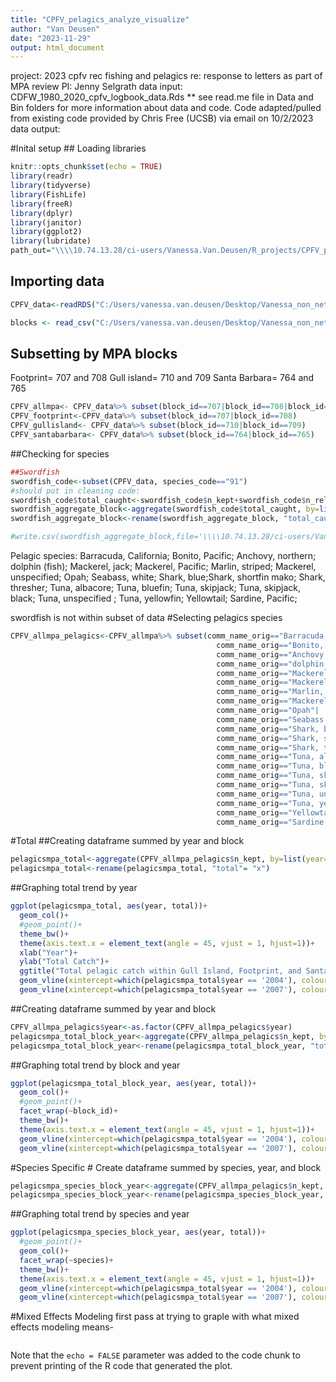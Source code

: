 ---
title: "CPFV_pelagics_analyze_visualize"
author: "Van Deusen"
date: "2023-11-29"
output: html_document
---
project: 2023 cpfv rec fishing and pelagics re: response to letters as part of MPA review
PI: Jenny Selgrath
data input: CDFW_1980_2020_cpfv_logbook_data.Rds
** see read.me file in Data and Bin folders for more information about data and code. Code adapted/pulled from existing code provided by Chris Free (UCSB) via email on 10/2/2023
data output:  

#Inital setup
## Loading libraries
```{r setup, include=FALSE}
knitr::opts_chunk$set(echo = TRUE)
library(readr)
library(tidyverse)
library(FishLife)
library(freeR)
library(dplyr)
library(janitor)
library(ggplot2)
library(lubridate)
path_out="\\\\10.74.13.28/ci-users/Vanessa.Van.Deusen/R_projects/CPFV_pelagics/Data"
```

## Importing data
```{r cars}
CPFV_data<-readRDS("C:/Users/vanessa.van.deusen/Desktop/Vanessa_non_network/R_projects/CPFV_pelagics/Data/CDFW_1980_2020_cpfv_logbook_data.Rds")

blocks <- read_csv("C:/Users/vanessa.van.deusen/Desktop/Vanessa_non_network/R_projects/CPFV_pelagics/Data/blocks.csv")
```

## Subsetting by MPA blocks
Footprint= 707 and 708
Gull island= 710 and 709
Santa Barbara= 764 and 765
```{r}
CPFV_allmpa<- CPFV_data%>% subset(block_id==707|block_id==708|block_id==710|block_id==709|block_id==764|block_id==765)
CPFV_footprint<-CPFV_data%>% subset(block_id==707|block_id==708)
CPFV_gullisland<- CPFV_data%>% subset(block_id==710|block_id==709)
CPFV_santabarbara<- CPFV_data%>% subset(block_id==764|block_id==765)
```



##Checking for species
```{r}
##Swordfish
swordfish_code<-subset(CPFV_data, species_code=="91")
#should put in cleaning code:
swordfish_code$total_caught<-swordfish_code$n_kept+swordfish_code$n_released+swordfish_code$n_lost_to_sea_lions+swordfish_code$n_caught_by_crew
swordfish_aggregate_block<-aggregate(swordfish_code$total_caught, by=list(block_id=swordfish_code$block_id), FUN=sum)
swordfish_aggregate_block<-rename(swordfish_aggregate_block, "total_caught"="x")

#write.csv(swordfish_aggregate_block,file='\\\\10.74.13.28/ci-users/Vanessa.Van.Deusen/R_projects/CPFV_pelagics/Data/swordfish_aggregate_block.csv')

```

Pelagic species:  Barracuda, California; Bonito, Pacific; Anchovy, northern; dolphin (fish); Mackerel, jack; Mackerel, Pacific;  Marlin, striped; Mackerel, unspecified; Opah; Seabass, white; Shark, blue;Shark, shortfin mako; Shark, thresher; Tuna, albacore; Tuna, bluefin; Tuna, skipjack; Tuna, skipjack, black; Tuna, unspecified ; Tuna, yellowfin; Yellowtail; Sardine, Pacific; 

swordfish is not within subset of data 
#Selecting pelagics species
```{r}
CPFV_allmpa_pelagics<-CPFV_allmpa%>% subset(comm_name_orig=="Barracuda, California"|
                                              comm_name_orig=="Bonito, Pacific"|
                                              comm_name_orig=="Anchovy, northern"|
                                              comm_name_orig=="dolphin (fish)"|
                                              comm_name_orig=="Mackerel, jack"|
                                              comm_name_orig=="Mackerel, Pacific"|
                                              comm_name_orig=="Marlin, striped"|
                                              comm_name_orig=="Mackerel, unspecified"|
                                              comm_name_orig=="Opah"|
                                              comm_name_orig=="Seabass, white"|
                                              comm_name_orig=="Shark, blue"|
                                              comm_name_orig=="Shark, shortfin mako"|
                                              comm_name_orig=="Shark, thresher"|
                                              comm_name_orig=="Tuna, albacore"|
                                              comm_name_orig=="Tuna, bluefin"|
                                              comm_name_orig=="Tuna, skipjack"|
                                              comm_name_orig=="Tuna, skipjack, black"|
                                              comm_name_orig=="Tuna, unspecified"|
                                              comm_name_orig=="Tuna, yellowfin"| 
                                              comm_name_orig=="Yellowtail"|
                                              comm_name_orig=="Sardine, Pacific")
```

#Total
##Creating dataframe summed by year and block
```{r}
pelagicsmpa_total<-aggregate(CPFV_allmpa_pelagics$n_kept, by=list(year=CPFV_allmpa_pelagics$year), FUN=sum)
pelagicsmpa_total<-rename(pelagicsmpa_total, "total"= "x")

```

##Graphing total trend by year
```{r}
ggplot(pelagicsmpa_total, aes(year, total))+ 
  geom_col()+
  #geom_point()+
  theme_bw()+
  theme(axis.text.x = element_text(angle = 45, vjust = 1, hjust=1))+
  xlab("Year")+
  ylab("Total Catch")+
  ggtitle("Total pelagic catch within Gull Island, Footprint, and Santa Barbara Island MPAs")+
  geom_vline(xintercept=which(pelagicsmpa_total$year == '2004'), colour="blue")+
  geom_vline(xintercept=which(pelagicsmpa_total$year == '2007'), colour="red")
```


##Creating dataframe summed by year and block
```{r}
CPFV_allmpa_pelagics$year<-as.factor(CPFV_allmpa_pelagics$year)
pelagicsmpa_total_block_year<-aggregate(CPFV_allmpa_pelagics$n_kept, by=list(year=CPFV_allmpa_pelagics$year, block_id=CPFV_allmpa_pelagics$block_id), FUN=sum)
pelagicsmpa_total_block_year<-rename(pelagicsmpa_total_block_year, "total"= "x")
```




##Graphing total trend by block and year
```{r}
ggplot(pelagicsmpa_total_block_year, aes(year, total))+ 
  geom_col()+
  #geom_point()+
  facet_wrap(~block_id)+
  theme_bw()+
  theme(axis.text.x = element_text(angle = 45, vjust = 1, hjust=1))+
  geom_vline(xintercept=which(pelagicsmpa_total$year == '2004'), colour="blue")+
  geom_vline(xintercept=which(pelagicsmpa_total$year == '2007'), colour="red")
```
#Species Specific
# Create dataframe summed by species, year, and block
```{r}
pelagicsmpa_species_block_year<-aggregate(CPFV_allmpa_pelagics$n_kept, by=list(year=CPFV_allmpa_pelagics$year, block_id=CPFV_allmpa_pelagics$block_id, species=CPFV_allmpa_pelagics$species_name), FUN=sum)
pelagicsmpa_species_block_year<-rename(pelagicsmpa_species_block_year, "total"= "x")

```

##Graphing total trend by species and year
```{r}
ggplot(pelagicsmpa_species_block_year, aes(year, total))+ 
  #geom_point()+
  geom_col()+
  facet_wrap(~species)+
  theme_bw()+
  theme(axis.text.x = element_text(angle = 45, vjust = 1, hjust=1))+
  geom_vline(xintercept=which(pelagicsmpa_total$year == '2004'), colour="blue")+
  geom_vline(xintercept=which(pelagicsmpa_total$year == '2007'), colour="red")
```
#Mixed Effects Modeling 
first pass at trying to graple with what mixed effects modeling means-
```{r}

```

Note that the `echo = FALSE` parameter was added to the code chunk to prevent printing of the R code that generated the plot.
